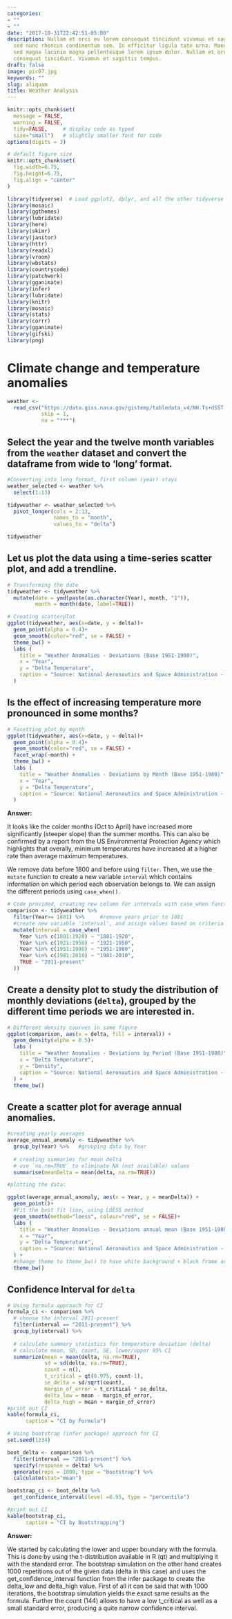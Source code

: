 ```yaml
---
categories:
- ""
- ""
date: "2017-10-31T22:42:51-05:00"
description: Nullam et orci eu lorem consequat tincidunt vivamus et sagittis magna
  sed nunc rhoncus condimentum sem. In efficitur ligula tate urna. Maecenas massa
  sed magna lacinia magna pellentesque lorem ipsum dolor. Nullam et orci eu lorem
  consequat tincidunt. Vivamus et sagittis tempus.
draft: false
image: pic07.jpg
keywords: ""
slug: aliquam
title: Weather Analysis
---
```


```r
knitr::opts_chunk$set(
  message = FALSE, 
  warning = FALSE, 
  tidy=FALSE,     # display code as typed
  size="small")   # slightly smaller font for code
options(digits = 3)

# default figure size
knitr::opts_chunk$set(
  fig.width=6.75, 
  fig.height=6.75,
  fig.align = "center"
)
```

```r
library(tidyverse)  # Load ggplot2, dplyr, and all the other tidyverse packages
library(mosaic)
library(ggthemes)
library(lubridate)
library(here)
library(skimr)
library(janitor)
library(httr)
library(readxl)
library(vroom)
library(wbstats)
library(countrycode)
library(patchwork)
library(gganimate)
library(infer)
library(lubridate)
library(knitr)
library(mosaic)
library(stats)
library(corrr)
library(gganimate)
library(gifski)
library(png)
```

# Climate change and temperature anomalies

```r

weather <- 
  read_csv("https://data.giss.nasa.gov/gistemp/tabledata_v4/NH.Ts+dSST.csv", 
           skip = 1, 
           na = "***")
```


## Select the year and the twelve month variables from the `weather` dataset and convert the dataframe from wide to 'long' format. 

```r

#Converting into long format, first column (year) stays
weather_selected <- weather %>% 
  select(1:13)

tidyweather <- weather_selected %>% 
  pivot_longer(cols = 2:13,
               names_to = "month",
               values_to = "delta") 

tidyweather

```

## Let us plot the data using a time-series scatter plot, and add a trendline. 

```r

# Transforming the date
tidyweather <- tidyweather %>%
  mutate(date = ymd(paste(as.character(Year), month, "1")),
         month = month(date, label=TRUE))

# Creating scatterplot
ggplot(tidyweather, aes(x=date, y = delta))+
  geom_point(alpha = 0.4)+
  geom_smooth(color="red", se = FALSE) +
  theme_bw() +
  labs (
    title = "Weather Anomalies - Deviations (Base 1951-1980)",
    x = "Year",
    y = "Delta Temperature",
    caption = "Source: National Aeronautics and Space Administration - Goddard Institute (2022)"
  )

```




## Is the effect of increasing temperature more pronounced in some months?  

```r

# Facetting plot by month
ggplot(tidyweather, aes(x=date, y = delta))+
  geom_point(alpha = 0.4)+
  geom_smooth(color="red", se = FALSE) +
  facet_wrap(~month) +
  theme_bw() +
  labs (
    title = "Weather Anomalies - Deviations by Month (Base 1951-1980)",
    x = "Year",
    y = "Delta Temperature",
    caption = "Source: National Aeronautics and Space Administration - Goddard Institute (2022)"
  )

```

**Answer:**\

It looks like the colder months (Oct to April) have increased more significantly (steeper slope) than the summer months. This can also be confirmed by a report from the US Environmental Protection Agency which highlights that overally, minimum temperatures have increased at a higher rate than average maximum temperatures.



We remove data before 1800 and before using `filter`. Then, we use the `mutate` function to create a new variable `interval` which contains information on which period each observation belongs to. We can assign the different periods using `case_when()`.

```r

# Code provided, creating new column for intervals with case_when function
comparison <- tidyweather %>% 
  filter(Year>= 1881) %>%     #remove years prior to 1881
  #create new variable 'interval', and assign values based on criteria below:
  mutate(interval = case_when(
    Year %in% c(1881:1920) ~ "1881-1920",
    Year %in% c(1921:1950) ~ "1921-1950",
    Year %in% c(1951:1980) ~ "1951-1980",
    Year %in% c(1981:2010) ~ "1981-2010",
    TRUE ~ "2011-present"
  ))


```


## Create a density plot to study the distribution of monthly deviations (`delta`), grouped by the different time periods we are interested in. 

```r

# Different density courves in same figure
ggplot(comparison, aes(x = delta, fill = interval)) +
  geom_density(alpha = 0.5)+
  labs (
    title = "Weather Anomalies - Deviations by Period (Base 1951-1980)",
    x = "Delta Temperature",
    y = "Density",
    caption = "Source: National Aeronautics and Space Administration - Goddard Institute (2022)"
  ) +
  theme_bw()

```


## Create a scatter plot for average annual anomalies. 

```r

#creating yearly averages
average_annual_anomaly <- tidyweather %>% 
  group_by(Year) %>%   #grouping data by Year
  
  # creating summaries for mean delta 
  # use `na.rm=TRUE` to eliminate NA (not available) values 
  summarise(meanDelta = mean(delta, na.rm=TRUE)) 

#plotting the data:

ggplot(average_annual_anomaly, aes(x = Year, y = meanDelta)) +
  geom_point()+
  #Fit the best fit line, using LOESS method
  geom_smooth(method="loess", colour="red", se = FALSE)+
  labs (
    title = "Weather Anomalies - Deviations annual mean (Base 1951-1980)",
    x = "Year",
    y = "Delta Temperature",
    caption = "Source: National Aeronautics and Space Administration - Goddard Institute (2022)"
  ) +
  #change theme to theme_bw() to have white background + black frame around plot
  theme_bw()

```

## Confidence Interval for `delta`

```r

# Using formula approach for CI
formula_ci <- comparison %>% 
  # choose the interval 2011-present
  filter(interval == "2011-present") %>% 
  group_by(interval) %>% 
  
  # calculate summary statistics for temperature deviation (delta) 
  # calculate mean, SD, count, SE, lower/upper 95% CI
  summarize(mean = mean(delta, na.rm=TRUE),
            sd = sd(delta, na.rm=TRUE),
            count = n(),
            t_critical = qt(0.975, count-1),
            se_delta = sd/sqrt(count),
            margin_of_error = t_critical * se_delta,
            delta_low = mean - margin_of_error,
            delta_high = mean + margin_of_error)
#print out CI
kable(formula_ci,
      caption = "CI by Formula")

```


```r

# Using bootstrap (infer package) approach for CI
set.seed(1234)

boot_delta <- comparison %>% 
  filter(interval == "2011-present") %>% 
  specify(response = delta) %>% 
  generate(reps = 1000, type = "bootstrap") %>%
  calculate(stat="mean")

bootstrap_ci <- boot_delta %>% 
  get_confidence_interval(level =0.95, type = "percentile")

#print out CI
kable(bootstrap_ci,
      caption = "CI by Bootstrapping")
```


**Answer:**\

We started by calculating the lower and upper boundary with the formula. This is done by using the t-distribution available in R (qt) and multiplying it with the standard error. The bootstrap simulation on the other hand creates 1000 repetitions out of the given data (delta in this case) and uses the get_confidence_interval function from the infer package to create the delta_low and delta_high value. First of all it can be said that with 1000 iterations, the bootstrap simulation yields the exact same results as the formula. Further the count (144) allows to have a low t_critical as well as a small standard error, producing a quite narrow confidence interval. 
